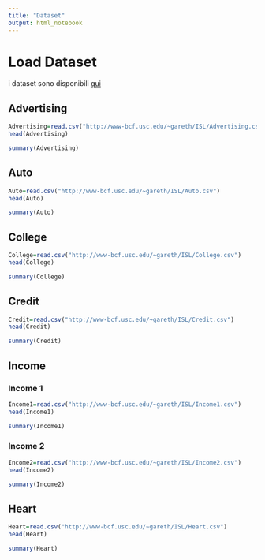 ```yaml
---
title: "Dataset"
output: html_notebook
---
```


# Load Dataset
i dataset sono disponibili [qui](http://www-bcf.usc.edu/~gareth/ISL/data.html)

## Advertising

```r
Advertising=read.csv("http://www-bcf.usc.edu/~gareth/ISL/Advertising.csv")
head(Advertising)
```

```r
summary(Advertising)
```

## Auto

```r
Auto=read.csv("http://www-bcf.usc.edu/~gareth/ISL/Auto.csv")
head(Auto)
```

```r
summary(Auto)
```



## College

```r
College=read.csv("http://www-bcf.usc.edu/~gareth/ISL/College.csv")
head(College)
```

```r
summary(College)
```

## Credit

```r
Credit=read.csv("http://www-bcf.usc.edu/~gareth/ISL/Credit.csv")
head(Credit)
```

```r
summary(Credit)
```


## Income

### Income 1

```r
Income1=read.csv("http://www-bcf.usc.edu/~gareth/ISL/Income1.csv")
head(Income1)
```

```r
summary(Income1)
```

### Income 2

```r
Income2=read.csv("http://www-bcf.usc.edu/~gareth/ISL/Income2.csv")
head(Income2)
```

```r
summary(Income2)
```


## Heart

```r
Heart=read.csv("http://www-bcf.usc.edu/~gareth/ISL/Heart.csv")
head(Heart)
```

```r
summary(Heart)
```




